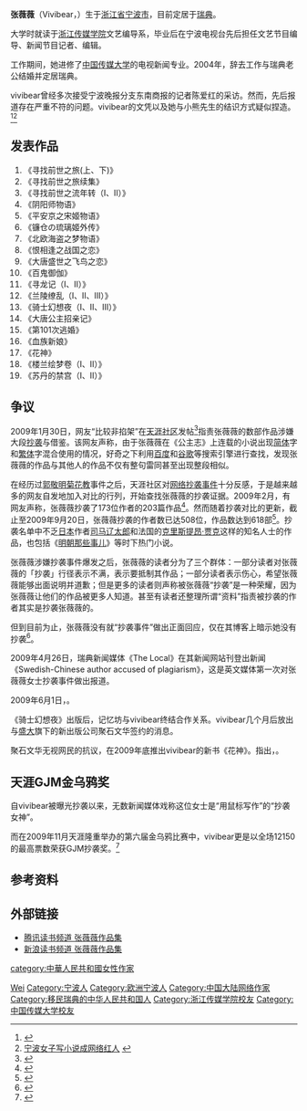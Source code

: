 {{Otheruses|张薇薇 (水球运动员)}}
{{Infobox writer <!-- see Template:Infobox writer -->
| name         = 张薇薇<br />
<small>vivibear</small>
| image        =
| birthdate    = {{Birth year and age|1977}}
| birthplace   = {{CHN}}[[浙江|浙江]][[宁波|宁波]]
| occupation   = [[编辑|编辑]]、[[记者|记者]]、[[网络写手|网络写手]]
| nationality  = {{PRC}} 
| period       = 2006年-
| notableworks = 《阴阳师物语》<br />
《兰陵缭乱》
| website      = http://www.vivibear.net/
| nickname    =抄袭女神<ref>{{Cite web|title=网络作家张薇薇被指"抄袭女神" 涉嫌203篇作品_CCTV.com_中国中央电视台|url=http://news.cctv.com/society/20090219/101596.shtml|accessdate=2020-10-09|work=news.cctv.com|archive-date=2020-10-11|archive-url=https://web.archive.org/web/20201011095829/http://news.cctv.com/society/20090219/101596.shtml|dead-url=no}}</ref>
}}
'''张薇薇'''（Vivibear，{{bd|1977年|11月26日|catidx=Zhang張}}）生于[[浙江省|浙江省]][[宁波市|宁波市]]，目前定居于[[瑞典|瑞典]]。

大学时就读于[[浙江传媒学院|浙江传媒学院]]文艺编导系，毕业后在宁波电视台先后担任文艺节目编导、新闻节目记者、编辑。

工作期间，她进修了[[中国传媒大学|中国传媒大学]]的电视新闻专业。2004年，辞去工作与瑞典老公结婚并定居瑞典。

vivibear曾经多次接受宁波晚报分支东南商报的记者陈爱红的采访。然而，先后报道存在严重不符的问题。vivibear的文凭以及她与小熊先生的结识方式疑似捏造。<ref>{{Cite web |url=http://www.chinaqw.com/hqhr/hrgs/200901/07/145721.shtml |title=宁波姑娘薇薇与瑞典小伙的跨国恋情华丽开场 |accessdate=2010-07-11 |archive-date=2010-12-03 |archive-url=https://web.archive.org/web/20101203002635/http://www.chinaqw.com/hqhr/hrgs/200901/07/145721.shtml |dead-url=no }}</ref><ref>[http://www.cnnb.com.cn/gb/node2/newspaper/dnsb/2007/1/node74429/node74431/userobject7ai1344818.html 宁波女子写小说成网络红人] {{webarchive|url=https://web.archive.org/web/20090428093229/http://www.cnnb.com.cn/gb/node2/newspaper/dnsb/2007/1/node74429/node74431/userobject7ai1344818.html |date=2009-04-28 }}</ref>

== 发表作品 ==
# 《寻找前世之旅(上、下)》
# 《寻找前世之旅续集》
# 《寻找前世之流年转（Ⅰ、Ⅱ）》
# 《阴阳师物语》
# 《平安京之宋姬物语》
# 《镰仓の琉璃姬外传》
# 《北欧海盗之梦物语》
# 《恨相逢之战国之恋》
# 《大唐盛世之飞鸟之恋》
# 《百鬼御伽》
# 《寻龙记（Ⅰ、Ⅱ）》
# 《兰陵缭乱（Ⅰ、Ⅱ、Ⅲ）》
# 《骑士幻想夜（Ⅰ、Ⅱ、Ⅲ）》
# 《大唐公主招亲记》
# 《第101次逃婚》
# 《血族新娘》
# 《花神》 
# 《楼兰绘梦卷（Ⅰ、Ⅱ）》
# 《苏丹的禁宫（Ⅰ、Ⅱ）》

== 争议 ==
2009年1月30日，网友“比较非掐架”在[[天涯社区|天涯社区]]发帖<ref>{{Cite web |url=http://www.tianya.cn/publicforum/content/funinfo/1/1366799.shtml |title=网络原创作家风云榜首青春畅销书教主vivibear竟是JP抄袭狂！ |accessdate=2009-02-27 |archive-date=2009-02-12 |archive-url=https://web.archive.org/web/20090212163433/http://tianya.cn/publicforum/content/funinfo/1/1366799.shtml |dead-url=no }}</ref>指责张薇薇的数部作品涉嫌大段[[抄袭|抄袭]]与借鉴。该网友声称，由于张薇薇在《公主志》上连载的小说出现[[简体|简体]]字和[[繁体|繁体]]字混合使用的情况，好奇之下利用[[百度|百度]]和[[谷歌|谷歌]]等搜索引擎进行查找，发现张薇薇的作品与其他人的作品不仅有整句雷同甚至出现整段相似。

在经历过[[郭敬明|郭敬明]][[菊花教|菊花教]]事件之后，天涯社区对[[网络抄袭事件|网络抄袭事件]]十分反感，于是越来越多的网友自发地加入对比的行列，开始查找张薇薇的抄袭证据。2009年2月，有网友声称，张薇薇抄袭了173位作者的203篇作品<ref>{{Cite web |url=http://www.chinanews.com.cn/cul/news/2009/02-18/1568561.shtml |title=网络人气作家被爆涉嫌抄袭173位作者203篇作品 |accessdate=2009-02-26 |archive-date=2009-02-22 |archive-url=https://web.archive.org/web/20090222041121/http://www.chinanews.com.cn/cul/news/2009/02-18/1568561.shtml |dead-url=no }}</ref>。然而随着抄袭对比的更新，截止至2009年9月20日，张薇薇抄袭的作者数已达508位，作品数达到618部<ref>{{Cite web |url=http://blog.sina.com.cn/s/blog_610ecff20100e6qt.html |title=vivibear抄袭名单之不完全概括 |accessdate=2009-11-06 |archive-date=2012-04-05 |archive-url=https://web.archive.org/web/20120405143937/http://blog.sina.com.cn/s/blog_610ecff20100e6qt.html |dead-url=no }}</ref>。抄袭名单中不乏[[日本|日本]]作者[[司马辽太郎|司马辽太郎]]和法国的[[克里斯提昂·贾克|克里斯提昂·贾克]]这样的知名人士的作品，也包括《[[明朝那些事儿|明朝那些事儿]]》等时下热门小说。

张薇薇涉嫌抄袭事件爆发之后，张薇薇的读者分为了三个群体：一部分读者对张薇薇的「抄袭」行径表示不满，表示要抵制其作品；一部分读者表示伤心，希望张薇薇能够出面说明并道歉；但是更多的读者则声称被张薇薇“抄袭”是一种荣耀，因为张薇薇让他们的作品被更多人知道。甚至有读者还整理所谓“资料”指责被抄袭的作者其实是抄袭张薇薇的。

但到目前为止，张薇薇没有就“抄袭事件”做出正面回应，仅在其博客上暗示她没有抄袭<ref>{{Cite web |url=http://blog.sina.com.cn/s/blog_4983709b0100ccug.html |title=亲，谢谢你们 |accessdate=2009-02-27 |archive-date=2009-02-09 |archive-url=https://web.archive.org/web/20090209200850/http://blog.sina.com.cn/s/blog_4983709b0100ccug.html |dead-url=no }}</ref>。

2009年4月26日，瑞典新闻媒体《The Local》在其新闻网站刊登出新闻《Swedish-Chinese author accused of plagiarism》，这是英文媒体第一次对张薇薇女士抄袭事件做出报道。

2009年6月1日，{{citation needed|vivibear的《骑士幻想夜》由记忆坊文化公司出版。鉴于《骑士幻想夜》抄袭问题严重，而新书宣传广告又称网上大量关于vivibear的抄袭报道等于vivibear是高人人气作家，记忆坊以及新书编辑遭受网友、读者的指责}}。

《骑士幻想夜》出版后，记忆坊与vivibear终结合作关系。vivibear几个月后放出与[[盛大|盛大]]旗下的新出版公司聚石文华签约的消息。

聚石文华无视网民的抗议，在2009年底推出vivibear的新书《花神》。{{who|vivibear的读者}}指出，{{citation needed|《花神》下中罗密欧的死涉嫌抄袭日本动漫《[[名侦探柯南|名侦探柯南]]》}}。

== 天涯GJM金乌鸦奖 ==
自vivibear被曝光抄袭以来，无数新闻媒体戏称这位女士是“用鼠标写作”的“抄袭女神”。

而在2009年11月天涯隆重举办的第六届金乌鸦比赛中，vivibear更是以全场12150的最高票数荣获GJM抄袭奖。<ref>{{cite news|first=谷|last=李|title=第六届金乌鸦奖三强基本出炉 陈鲁豫票数领先|url=http://022net.com/2009/11-2/486148123256959.html|work=022net.com|publisher=2010-7-11|date=2010-07-10|accessdate=2009-11-02|deadurl=yes|archiveurl=https://web.archive.org/web/20110707054004/http://022net.com/2009/11-2/486148123256959.html|archivedate=2011-07-07}}</ref>

== 参考资料 ==
{{reflist}}

== 外部链接 ==
* [https://web.archive.org/web/20090124205357/http://bookapp.book.qq.com/cgi-bin/lz_index?type=author&key=Vivibear 腾讯读书频道 张薇薇作品集]
* [http://vip.book.sina.com.cn/pub/g.php?k=Vivibear&cd=serial&dpc=1 新浪读书频道 张薇薇作品集] {{Wayback|url=http://vip.book.sina.com.cn/pub/g.php?k=Vivibear&cd=serial&dpc=1 |date=20111107205508 }}

{{Authority control}}
{{DEFAULTSORT:Zhang張}}
[[Category:张姓|Wei]]
[[Category:宁波人|Category:宁波人]]
[[category:中華人民共和國女性作家|category:中華人民共和國女性作家]]
[[Category:欧洲宁波人|Category:欧洲宁波人]]
[[Category:中国大陆网络作家|Category:中国大陆网络作家]] 
[[Category:移民瑞典的中华人民共和国人|Category:移民瑞典的中华人民共和国人]]
[[Category:浙江传媒学院校友|Category:浙江传媒学院校友]]
[[Category:中国传媒大学校友|Category:中国传媒大学校友]]